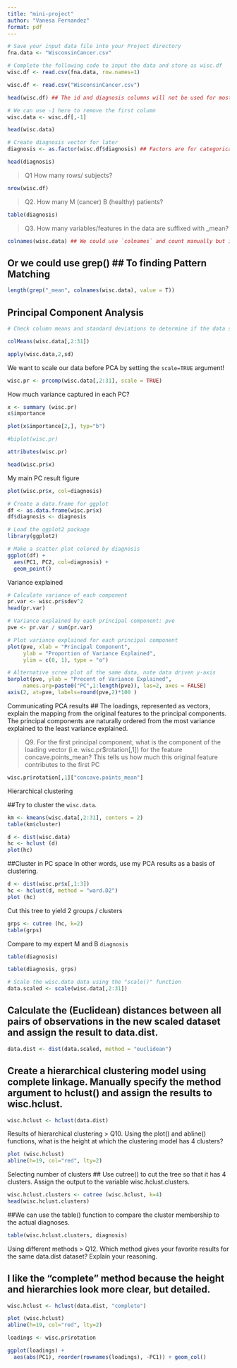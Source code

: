 ```yaml
---
title: "mini-project"
author: "Vanesa Fernandez"
format: pdf
---
```


```r
# Save your input data file into your Project directory
fna.data <- "WisconsinCancer.csv"

# Complete the following code to input the data and store as wisc.df
wisc.df <- read.csv(fna.data, row.names=1)
```

```r
wisc.df <- read.csv("WisconsinCancer.csv") 
```

```r
head(wisc.df) ## The id and diagnosis columns will not be used for most of the following steps
```

```r
# We can use -1 here to remove the first column
wisc.data <- wisc.df[,-1]

head(wisc.data) 
```

```r
# Create diagnosis vector for later 
diagnosis <- as.factor(wisc.df$diagnosis) ## Factors are for categorical data and modeling, also for plotting.

head(diagnosis)
```

> Q1 How many rows/ subjects?

```r
nrow(wisc.df)
```

>Q2. How many M (cancer) B (healthy) patients?

```r
table(diagnosis)
```

> Q3. How many variables/features in the data are suffixed with _mean?

```r
colnames(wisc.data) ## We could use `colnames` and count manually but it could be time consuming
```

## Or we could use grep() ## To finding Pattern Matching
```r
length(grep("_mean", colnames(wisc.data), value = T))
```
## Principal Component Analysis

```r
# Check column means and standard deviations to determine if the data should be scaled. 

colMeans(wisc.data[,2:31])

apply(wisc.data,2,sd)
```

We want to scale our data before PCA by setting the `scale=TRUE` argument! 

```r
wisc.pr <- prcomp(wisc.data[,2:31], scale = TRUE)
```
 
 How much variance captured in each PC?
```r
x <- summary (wisc.pr)
x$importance
```

```r
plot(x$importance[2,], typ="b")
```

```r
#biplot(wisc.pr)
```

```r
attributes(wisc.pr)
```

```r
head(wisc.pr$x)
```

My main PC result figure 
```r
plot(wisc.pr$x, col=diagnosis)
```

```r
# Create a data.frame for ggplot
df <- as.data.frame(wisc.pr$x)
df$diagnosis <- diagnosis

# Load the ggplot2 package
library(ggplot2)

# Make a scatter plot colored by diagnosis
ggplot(df) + 
  aes(PC1, PC2, col=diagnosis) + 
  geom_point()
```

 Variance explained
 
```r
# Calculate variance of each component
pr.var <- wisc.pr$sdev^2
head(pr.var)
```
 
```r
# Variance explained by each principal component: pve
pve <- pr.var / sum(pr.var)

# Plot variance explained for each principal component
plot(pve, xlab = "Principal Component", 
     ylab = "Proportion of Variance Explained", 
     ylim = c(0, 1), type = "o")
```

```r
# Alternative scree plot of the same data, note data driven y-axis
barplot(pve, ylab = "Precent of Variance Explained",
     names.arg=paste0("PC",1:length(pve)), las=2, axes = FALSE)
axis(2, at=pve, labels=round(pve,2)*100 )
```
Communicating PCA results
## The loadings, represented as vectors, explain the mapping from the original features to the principal components. The principal components are naturally ordered from the most variance explained to the least variance explained.

>Q9. For the first principal component, what is the component of the loading vector (i.e. wisc.pr$rotation[,1]) for the feature concave.points_mean? This tells us how much this original feature contributes to the first PC

```r
wisc.pr$rotation[,1]["concave.points_mean"]
```

Hierarchical clustering

##Try to cluster the `wisc.data`.
```r
km <- kmeans(wisc.data[,2:31], centers = 2)
table(km$cluster)
```

```r
d <- dist(wisc.data)
hc <- hclust (d)
plot(hc)
```


##Cluster in PC space
In other words, use my PCA results as a basis of clustering. 

```r
d <- dist(wisc.pr$x[,1:3])
hc <- hclust(d, method = "ward.D2")
plot (hc)
```

Cut this tree to yield 2 groups / clusters

```r
grps <- cutree (hc, k=2)
table(grps)
```

Compare to my expert M and B `diagnosis`
```r
table(diagnosis)
```

```r
table(diagnosis, grps)
```


```r
# Scale the wisc.data data using the "scale()" function
data.scaled <- scale(wisc.data[,2:31])
```

## Calculate the (Euclidean) distances between all pairs of observations in the new scaled dataset and assign the result to data.dist.

```r
data.dist <- dist(data.scaled, method = "euclidean")
```

## Create a hierarchical clustering model using complete linkage. Manually specify the method argument to hclust() and assign the results to wisc.hclust.

```r
wisc.hclust <- hclust(data.dist)
```

Results of hierarchical clustering
> Q10. Using the plot() and abline() functions, what is the height at which the clustering model has 4 clusters?

```r
plot (wisc.hclust)
abline(h=19, col="red", lty=2)
```

Selecting number of clusters
## Use cutree() to cut the tree so that it has 4 clusters. Assign the output to the variable wisc.hclust.clusters.
```r
wisc.hclust.clusters <- cutree (wisc.hclust, k=4)
head(wisc.hclust.clusters)
```

##We can use the table() function to compare the cluster membership to the actual diagnoses.

```r
table(wisc.hclust.clusters, diagnosis)
```

Using different methods
> Q12. Which method gives your favorite results for the same data.dist dataset? Explain your reasoning.

## I like the "complete" method because the height and hierarchies look more clear, but detailed. 
```r
wisc.hclust <- hclust(data.dist, "complete")
```

```r
plot (wisc.hclust)
abline(h=19, col="red", lty=2)
```


```r
loadings <- wisc.pr$rotation

ggplot(loadings) +
  aes(abs(PC1), reorder(rownames(loadings), -PC1)) + geom_col()

```

